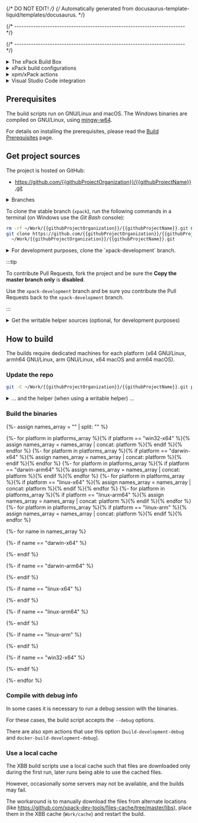 
{/* DO NOT EDIT! */}
{/* Automatically generated from docusaurus-template-liquid/templates/docusaurus. */}

{/* ------------------------------------------------------------------------ */}



{/* ------------------------------------------------------------------------ */}

<details>
<summary>The xPack Build Box</summary>

The build scripts in this project use the **xPack Build Box** (**XBB**)
tools, which require the usual native development tools
(packed as a Docker image for GNU/Linux builds), complemented with
several binary packages, installed with `xpm` as development dependencies.

For those interested in understanding how things work, a good starting point
would be to read the [XBB](https://xpack.github.io/xbb/) page.

:::caution

The XBB tools are intended for building standalone relocatable distributions,
thus are quite complex and perform several post-processing steps to
adjust RPATH and validate the resulting binaries.

For the traditional `configure && make install` builds specific to Linux,
these scripts are probably too complicated and therefore are not recommended
for inexperienced users.

:::

</details>

<details>
<summary>xPack build configurations</summary>

The xPack Framework supports projects with **multiple build configurations**.

Build configurations are sets of **properties**, **actions** and **dependencies**
that apply to a specific build. Build configurations can inherit from
other build configurations.

For simple projects, the typical use case is with two configurations,
**Debug** and **Release**.

For building the binary xPack executables, there is one configuration
for each platform:

{%- assign platforms_array = platforms | split: "," %}

{% for platform in platforms_array %}
- `{{platform}}`{% endfor %}

:::note

In case you wonder where these names come
from, they are exactly the Node.js `process.platform` and `process.arch`
for each platform.

:::

The build configurations are defined in the `package.json` file, in the
`xpack` section.

{% raw %}
```json
{
  "...":"...",
  "xpack": {
    "buildConfigurations": {
      "...": {
      },
      "win32-x64": {
        "inherit": [
          "common-dependencies",
          "common-actions",
          "common-docker"
        ],
        "devDependencies": {
          "@xpack-dev-tools/gcc": "13.2.0-2.1",
          "@xpack-dev-tools/mingw-w64-gcc": "13.2.0-1.1",
          "@xpack-dev-tools/wine": "8.0.2-1.1"
        },
        "properties": {
          "dockerImage": "ilegeul/ubuntu:amd64-18.04-xbb-v5.2.2"
        },
        "actions": {
          "build": "{{properties.commandBashBuild}} --windows",
          "build-development": "{{properties.commandBashBuild}} --windows --development",
          "build-development-debug": "{{properties.commandBashBuild}} --windows --development --debug",
          "build-development-tests-only": "{{properties.commandBashBuild}} --windows --development --tests-only"
        }
      }
    }
  }
}
```
{% endraw %}

To ask **xpm** to perform a specific action on a given build configuration,
use the `--config <name>` option.

For example:

```sh
xpm install --config darwin-x64
xpm run build --config darwin-x64
```

</details>

<details>
<summary>xpm/xPack actions</summary>

The xpm actions are extensions of npm scripts, i.e. named sequences
of commands that are invoked via `xpm run <name>` to perform specific
operations.
together in a sub-shell .

The commands are invoked in a sub-shell with an adjusted PATH,
having the `xpacks/.bin`
folder prepended. This ensures the locally installed tools are
preferred to the system tools.

Actions can be defined for the entire project or for a specific build
configuration.

The actions are defined in the `package.json` file, in the
`xpack` section, at the top or inside build configurations.

:::tip

For those who, for various reasons, can not use **xpm**, it is
perfectly possible to manually adjust the PATH and to invoke the
sequence of commands in order, just that it is more tedious,
since multiple substitutions must be performed to compose the
commands.

:::

</details>

<details>
<summary>Visual Studio Code integration</summary>

xpm/xPack actions and build configurations are supported in Visual Studio via the
[xPack C/C++ Managed Build Tools](https://marketplace.visualstudio.com/items?itemName=ilg-vscode.xpack) extension.

With this extension installed, xpm/xPack actions can be very conveniently
invoked via a single mouse click, for example:

![xpm actions](https://github.com/xpack/vscode-xpack-extension-ts/raw/master/assets/docs-images/xpack-actions.png)

</details>

## Prerequisites

The build scripts run on GNU/Linux and macOS. The Windows binaries are
compiled on GNU/Linux, using [mingw-w64](https://mingw-w64.org).

For details on installing the prerequisites, please read the
[Build Prerequisites](https://xpack-dev-tools.github.io/docs/developer/install/prerequisites/)
page.

## Get project sources

The project is hosted on GitHub:

- https://github.com/{{githubProjectOrganization}}/{{githubProjectName}}.git

<details>
<summary>Branches</summary>

Apart from the unused `master` branch, there are three active branches:

- `xpack`, with the latest stable version (default)
- `xpack-development`, with the current development version
- `website`, with the current content of the website

All development is done in the `xpack-development` branch, and contributions via
Pull Requests should be directed to this branch.

When new releases are published, the `xpack-development` branch is merged
into `xpack`.

Pushes to the `website` branch trigger a GitHub Action to generate
and publish the project web site.

</details>

To clone the stable branch (`xpack`), run the following commands in a
terminal (on Windows use the _Git Bash_ console):

```sh
rm -rf ~/Work/{{githubProjectOrganization}}/{{githubProjectName}}.git && \
git clone https://github.com/{{githubProjectOrganization}}/{{githubProjectName}}.git \
  ~/Work/{{githubProjectOrganization}}/{{githubProjectName}}.git
```

<details>
<summary>For development purposes, clone the `xpack-development` branch.</summary>

```sh
rm -rf ~/Work/{{githubProjectOrganization}}/{{githubProjectName}}.git && \
mkdir -p ~/Work/{{githubProjectOrganization}} && \
git clone \
  --branch xpack-development \
  https://github.com/{{githubProjectOrganization}}/{{githubProjectName}}.git \
  ~/Work/{{githubProjectOrganization}}/{{githubProjectName}}.git
```

</details>

:::tip

To contribute Pull Requests, fork the project and be sure the **Copy the master branch only** is **disabled**.

Use the `xpack-development` branch and be sure you contribute the
Pull Requests back to the `xpack-development` branch.

:::

<details>
<summary>Get the writable helper sources (optional, for development purposes)</summary>

The project has a dependency to a common **helper**, that is
normally installed as a read-only dependency; **for development
purposes**, to be able to make changes to the scripts located inside the helper,
clone the `xpack-development` branch and link it to
the user global xPacks store:

```sh
rm -rf ~/Work/{{githubProjectOrganization}}/xbb-helper-xpack.git && \
mkdir -p ~/Work/{{githubProjectOrganization}} && \
git clone \
  --branch xpack-development \
  https://github.com/{{githubProjectOrganization}}/xbb-helper-xpack.git \
  ~/Work/{{githubProjectOrganization}}/xbb-helper-xpack.git && \
xpm link -C ~/Work/{{githubProjectOrganization}}/xbb-helper-xpack.git
```

For more details the how a writable helper can be used via
`xpm link`, please see the
[XBB](https://xpack.github.io/xbb/#writable-helper-scripts) documentation.

</details>

<OtherRepositories/>

## How to build

The builds require dedicated machines for each platform
(x64 GNU/Linux, armh64 GNU/Linux, arm GNU/Linux,
x64 macOS and arm64 macOS).

### Update the repo

```sh
git -C ~/Work/{{githubProjectOrganization}}/{{githubProjectName}}.git pull
```

<details>
<summary>... and the helper (when using a writable helper) ...</summary>

```sh
git -C ~/Work/{{githubProjectOrganization}}/xbb-helper-xpack.git pull
```

</details>

### Build the binaries

{%- assign names_array = "" | split: "" %}

{%- for platform in platforms_array %}{% if platform == "win32-x64" %}{% assign names_array = names_array | concat: platform %}{% endif %}{% endfor %}
{%- for platform in platforms_array %}{% if platform == "darwin-x64" %}{% assign names_array = names_array | concat: platform %}{% endif %}{% endfor %}
{%- for platform in platforms_array %}{% if platform == "darwin-arm64" %}{% assign names_array = names_array | concat: platform %}{% endif %}{% endfor %}
{%- for platform in platforms_array %}{% if platform == "linux-x64" %}{% assign names_array = names_array | concat: platform %}{% endif %}{% endfor %}
{%- for platform in platforms_array %}{% if platform == "linux-arm64" %}{% assign names_array = names_array | concat: platform %}{% endif %}{% endfor %}
{%- for platform in platforms_array %}{% if platform == "linux-arm" %}{% assign names_array = names_array | concat: platform %}{% endif %}{% endfor %}

<Tabs groupId="platforms">

{%- for name in names_array %}

{%- if name == "darwin-x64" %}

<TabItem value="darwin-x64" label="macOS x64" default>
<PlatformNativeSection platform="darwin-x64"/>
</TabItem>

{%- endif %}

{%- if name == "darwin-arm64" %}

<TabItem value="darwin-arm64" label="macOS arm64" default>
<PlatformNativeSection platform="darwin-arm64"/>
</TabItem>

{%- endif %}

{%- if name == "linux-x64" %}

<TabItem value="linux-x64" label="GNU/Linux x64" default>
<PlatformDockerSection platform="linux-x64"/>
</TabItem>

{%- endif %}

{%- if name == "linux-arm64" %}

<TabItem value="linux-arm64" label="GNU/Linux arm64" default>
<PlatformDockerSection platform="linux-arm64"/>
</TabItem>

{%- endif %}

{%- if name == "linux-arm" %}

<TabItem value="linux-arm" label="GNU/Linux arm" default>
<PlatformDockerSection platform="linux-arm"/>
</TabItem>

{%- endif %}

{%- if name == "win32-x64" %}

<TabItem value="win32-x64" label="Windows" default>
<PlatformDockerSection platform="win32-x64"/>
</TabItem>

{%- endif %}

{%- endfor %}

</Tabs>

### Compile with debug info

In some cases it is necessary to run a debug session with the binaries.

For these cases, the build script accepts the `--debug` options.

There are also xpm actions that use this option (`build-development-debug`
and `docker-build-development-debug`).

### Use a local cache

The XBB build scripts use a local cache such that files are downloaded only
during the first run, later runs being able to use the cached files.

However, occasionally some servers may not be available, and the builds
may fail.

The workaround is to manually download the files from alternate
locations (like
https://github.com/xpack-dev-tools/files-cache/tree/master/libs),
place them in the XBB cache (`Work/cache`) and restart the build.

<More/>
